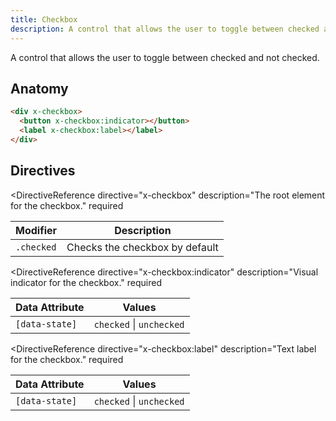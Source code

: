 ```yaml
---
title: Checkbox
description: A control that allows the user to toggle between checked and not checked.
---
```



<Toolbelt />

<Lede>
  A control that allows the user to toggle between checked and not checked.
</Lede>

<CheckboxDemo />

## Anatomy

```html
<div x-checkbox>
  <button x-checkbox:indicator></button>
  <label x-checkbox:label></label>
</div>
```

## Directives

<DirectiveReference
  directive="x-checkbox"
  description="The root element for the checkbox."
  required
>
  <Fragment slot="modifiers">

| Modifier   | Description                    |
| ---------- | ------------------------------ |
| `.checked` | Checks the checkbox by default |

  </Fragment>
</DirectiveReference>

<DirectiveReference
  directive="x-checkbox:indicator"
  description="Visual indicator for the checkbox."
  required
>
  <Fragment slot="attributes">

| Data Attribute | Values                   |
| -------------- | ------------------------ |
| `[data-state]` | `checked` \| `unchecked` |

  </Fragment>
</DirectiveReference>

<DirectiveReference
  directive="x-checkbox:label"
  description="Text label for the checkbox."
  required
>
  <Fragment slot="attributes">

| Data Attribute | Values                   |
| -------------- | ------------------------ |
| `[data-state]` | `checked` \| `unchecked` |

  </Fragment>
</DirectiveReference>
